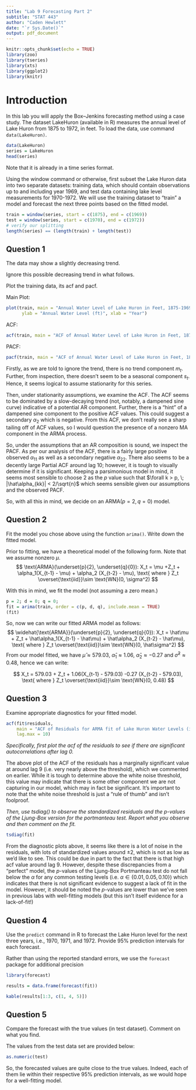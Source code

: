 ```yaml
---
title: "Lab 9 Forecasting Part 2"
subtitle: "STAT 443"
author: "Caden Hewlett"
date: "`r Sys.Date()`"
output: pdf_document
---
```


```r
knitr::opts_chunk$set(echo = TRUE)
library(zoo)
library(tseries)
library(xts)
library(ggplot2)
library(knitr)
```
# Introduction

In this lab you will apply the Box–Jenkins forecasting method using a case study. The dataset
LakeHuron (available in R) measures the annual level of Lake Huron from 1875 to 1972, in feet.
To load the data, use command `data(LakeHuron)`.

```r
data(LakeHuron)
series = LakeHuron
head(series)
```
Note that it is already in a time series format.

Using the window command or otherwise, first subset the Lake Huron data into two separate
datasets: training data, which should contain observations up to and including year 1969, and
test data containing lake level measurements for 1970-1972. We will use the training dataset to
“train” a model and forecast the next three points based on the fitted model.
```r
train = window(series, start = c(1875), end = c(1969))
test = window(series, start = c(1970), end = c(1972))
# verify our splitting
length(series) == (length(train) + length(test))
```

## Question 1

The data may show a slightly decreasing trend. 


Ignore this possible decreasing trend in what follows. 


Plot the training data, its acf and pacf. 


Main Plot:
```r
plot(train, main = "Annual Water Level of Lake Huron in Feet, 1875-1969",
      ylab = "Annual Water Level (ft)", xlab = "Year")
```

ACF:
```r
acf(train, main = "ACF of Annual Water Level of Lake Huron in Feet, 1875-1969")
```

PACF:
```r
pacf(train, main = "ACF of Annual Water Level of Lake Huron in Feet, 1875-1969")
```


\underline{ Determine an appropriate ARMA model and explain your choice. }

Firstly, as we are told to ignore the trend, there is no trend component $m_t$. Further, from inspection, there doesn't seem to be a seasonal component $s_t$. Hence, it seems logical to assume stationarity for this series.


Then, under stationarity assumptions, we examine the ACF. The ACF seems to be dominated by a slow-decaying trend (not, notably, a dampened sine curve) indicative of a potential AR component. Further, there is a "hint" of a dampened sine component to the positive ACF values. This could suggest a secondary $\alpha_2$ which is negative. From this ACF, we don't really see a sharp tailing off of ACF values, so I would question the presence of a nonzero MA component in the ARMA process.


So, under the assumptions that an AR composition is sound, we inspect the PACF. As per our analysis of the ACF, there is a fairly large positive observed $\alpha_{11}$ as well as a secondary negative $\alpha_{22}$. There also seems to be a decently large Partial ACF around lag 10; however, it is tough to visually determine if it is significant. Keeping a parsimonious model in mind, it seems most sensible to choose $2$ as the $p$ value such that $\forall k > p, \; |\hat\alpha_{kk}| < 2/\sqrt{n}$ which seems sensible given our assumptions and the observed PACF.

So, with all this in mind, we decide on an $\text{ARMA}(p = 2, q = 0)$ model.

## Question 2


Fit the model you chose above using the function `arima()`. Write down the fitted model.

Prior to fitting, we have a theoretical model of the following form. Note that we assume nonzero $\mu$.
$$
\text{ARMA}(\underset{p}{2}, \underset{q}{0}): X_t = \mu  +Z_t + \alpha_1(X_{t-1} - \mu) + \alpha_2 (X_{t-2} - \mu), \text{ where } Z_t \overset{\text{iid}}\sim  \text{WN}(0, \sigma^2)
$$

With this in mind, we fit the model (not assuming a zero mean.)

```r
p = 2; d = 0; q = 0;
fit = arima(train, order = c(p, d, q), include.mean = TRUE)
(fit)
```
So, now we can write our fitted ARMA model as follows:
$$
\widehat{\text{ARMA}}(\underset{p}{2}, \underset{q}{0}): X_t = \hat\mu  + Z_t + \hat\alpha_1(X_{t-1} - \hat\mu) + \hat\alpha_2 (X_{t-2} - \hat\mu), \text{ where } Z_t \overset{\text{iid}}\sim  \text{WN}(0, \hat\sigma^2)
$$
From our model fitted, we have $\hat\mu \approx 579.03$, $\hat\alpha_1 \approx 1.06$, $\hat\alpha_2 \approx -0.27$ and $\hat\sigma^2 \approx 0.48$, hence we can write:

$$
X_t =  579.03  + Z_t + 1.06(X_{t-1} -  579.03) -0.27 (X_{t-2} -  579.03), \text{ where } Z_t \overset{\text{iid}}\sim  \text{WN}(0,   0.48)
$$

## Question 3

Examine appropriate diagnostics for your fitted model.

```r
acf(fit$residuals, 
    main = "ACF of Residuals for ARMA fit of Lake Huron Water Levels (in ft)",
    lag.max = 10)
```

*Specifically, first plot the acf of the residuals to see if there are significant autocorrelations after lag 0.*

The above plot of the ACF of the residuals has a marginally significant value at around lag $9$ (i.e. very nearly above the threshold), which we commented on earlier. While it is tough to determine above the white noise threshold, this value may indicate that there is some other component we are not capturing in our model, which may in fact be significant. It's important to note that the white noise threshold is just a "rule of thumb" and isn't foolproof. 

*Then, use tsdiag() to observe the standardized residuals and the p-values of the Ljung-Box version for the portmanteau test. Report what you observe and then comment on the fit.*

```r
tsdiag(fit)
```

From the diagnostic plots above, it seems like there is a lot of noise in the residuals, with lots of standardized values around $\pm 2$, which is not as low as we'd like to see. This could be due in part to the fact that there is that high acf value around lag $9$. However, despite these discrepancies from a "perfect" model, the $p$-values of the Ljung-Box Portmanteau test do not fall below the $\alpha$ for any common testing levels (i.e. $\alpha \in \{0.01, 0.05, 0.10\}$) which indicates that there is not significant evidence to suggest a lack of fit in the model. However, it should be noted the $p$-values are lower than we've seen in previous labs with well-fitting models (but this isn't itself evidence for a lack-of-fit!)

## Question 4

Use the `predict` command in R to forecast the Lake Huron level for the next three years,
i.e., 1970, 1971, and 1972. Provide 95% prediction intervals for each forecast.


Rather than using the reported standard errors, we use the `forecast` package for additional precision
```r
library(forecast)

results = data.frame(forecast(fit))

kable(results[1:3, c(1, 4, 5)])
```

## Question 5

Compare the forecast with the true values (in test dataset). Comment on what you find.

The values from the test data set are provided below:
```r
as.numeric(test)
```

So, the forecasted values are quite close to the true values. Indeed, each of them lie within their respective $95\%$ prediction intervals, as we would hope for a well-fitting model. 